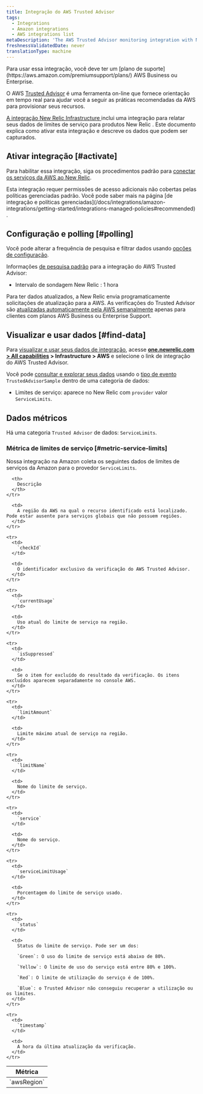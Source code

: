 ```yaml
---
title: Integração do AWS Trusted Advisor
tags:
  - Integrations
  - Amazon integrations
  - AWS integrations list
metaDescription: 'The AWS Trusted Advisor monitoring integration with New Relic: what data it reports, and how to enable it.'
freshnessValidatedDate: never
translationType: machine
---
```


<Callout variant="tip">
  Para usar essa integração, você deve ter um [plano de suporte](https://aws.amazon.com/premiumsupport/plans/) AWS Business ou Enterprise.
</Callout>

O AWS [Trusted Advisor](https://aws.amazon.com/premiumsupport/technology/trusted-advisor/) é uma ferramenta on-line que fornece orientação em tempo real para ajudar você a seguir as práticas recomendadas da AWS para provisionar seus recursos.

[A integração New Relic Infrastructure ](/docs/infrastructure/integrations-getting-started/getting-started/introduction-infrastructure-integrations)inclui uma integração para relatar seus dados de limites de serviço para produtos New Relic . Este documento explica como ativar esta integração e descreve os dados que podem ser capturados.

## Ativar integração [#activate]

Para habilitar essa integração, siga os procedimentos padrão para [conectar os serviços da AWS ao New Relic](/docs/infrastructure/infrastructure-integrations/getting-started/connect-aws-integrations-infrastructure).

<Callout variant="important">
  Esta integração requer permissões de acesso adicionais não cobertas pelas políticas gerenciadas padrão. Você pode saber mais na página [de integração e políticas gerenciadas](/docs/integrations/amazon-integrations/getting-started/integrations-managed-policies#recommended) .
</Callout>

## Configuração e polling [#polling]

Você pode alterar a frequência de pesquisa e filtrar dados usando [opções de configuração](/docs/integrations/new-relic-integrations/getting-started/configure-polling-frequency-data-collection-cloud-integrations).

Informações [de pesquisa padrão](/docs/infrastructure/amazon-integrations/aws-integrations-list/aws-polling-intervals-infrastructure-integrations) para a integração do AWS Trusted Advisor:

* Intervalo de sondagem New Relic : 1 hora

Para ter dados atualizados, a New Relic envia programaticamente solicitações de atualização para a AWS. As verificações do Trusted Advisor são [atualizadas automaticamente pela AWS semanalmente](https://aws.amazon.com/premiumsupport/faqs/#TArefresh) apenas para clientes com planos AWS Business ou Enterprise Support.

## Visualizar e usar dados [#find-data]

Para [visualizar e usar seus dados de integração](/docs/infrastructure/integrations/find-use-infrastructure-integration-data), acesse <DNT>**[one.newrelic.com > All capabilities](https://one.newrelic.com/all-capabilities) > Infrastructure > AWS**</DNT> e selecione o link de integração do AWS Trusted Advisor.

Você pode [consultar e explorar seus dados](/docs/using-new-relic/data/understand-data/query-new-relic-data) usando o [tipo de evento](/docs/data-apis/understand-data/new-relic-data-types/#event-data) `TrustedAdvisorSample` dentro de uma categoria de dados:

* Limites de serviço: aparece no New Relic com `provider` valor `ServiceLimits`.

## Dados métricos

Há uma categoria `Trusted Advisor` de dados: `ServiceLimits`.

### Métrica de limites de serviço [#metric-service-limits]

Nossa integração na Amazon coleta os seguintes dados de limites de serviços da Amazon para o provedor `ServiceLimits`.

<table>
  <thead>
    <tr>
      <th style={{ width: "275px" }}>
        Métrica
      </th>

      <th>
        Descrição
      </th>
    </tr>
  </thead>

  <tbody>
    <tr>
      <td>
        `awsRegion`
      </td>

      <td>
        A região da AWS na qual o recurso identificado está localizado. Pode estar ausente para serviços globais que não possuem regiões.
      </td>
    </tr>

    <tr>
      <td>
        `checkId`
      </td>

      <td>
        O identificador exclusivo da verificação do AWS Trusted Advisor.
      </td>
    </tr>

    <tr>
      <td>
        `currentUsage`
      </td>

      <td>
        Uso atual do limite de serviço na região.
      </td>
    </tr>

    <tr>
      <td>
        `isSuppressed`
      </td>

      <td>
        Se o item for excluído do resultado da verificação. Os itens excluídos aparecem separadamente no console AWS.
      </td>
    </tr>

    <tr>
      <td>
        `limitAmount`
      </td>

      <td>
        Limite máximo atual de serviço na região.
      </td>
    </tr>

    <tr>
      <td>
        `limitName`
      </td>

      <td>
        Nome do limite de serviço.
      </td>
    </tr>

    <tr>
      <td>
        `service`
      </td>

      <td>
        Nome do serviço.
      </td>
    </tr>

    <tr>
      <td>
        `serviceLimitUsage`
      </td>

      <td>
        Porcentagem do limite de serviço usado.
      </td>
    </tr>

    <tr>
      <td>
        `status`
      </td>

      <td>
        Status do limite de serviço. Pode ser um dos:

        `Green`: O uso do limite de serviço está abaixo de 80%.

        `Yellow`: O limite de uso do serviço está entre 80% e 100%.

        `Red`: O limite de utilização do serviço é de 100%.

        `Blue`: o Trusted Advisor não conseguiu recuperar a utilização ou os limites.
      </td>
    </tr>

    <tr>
      <td>
        `timestamp`
      </td>

      <td>
        A hora da última atualização da verificação.
      </td>
    </tr>
  </tbody>
</table>
